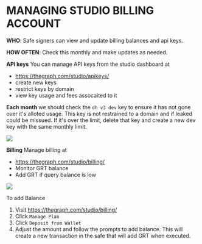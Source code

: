 # MANAGING STUDIO BILLING ACCOUNT

**WHO**: Safe signers can view and update billing balances and api keys.

**HOW OFTEN**: Check this monthly and make updates as needed.

**API keys**
You can manage API keys from the studio dashboard at

- https://thegraph.com/studio/apikeys/
- create new keys
- restrict keys by domain
- view key usage and fees assocaited to it

**Each month** we should check the `dh v3 dev` key to ensure it has not gone over it's alloted usage. This key is not restrained to a domain and if leaked could be missued. If it's over the limit, delete that key and create a new dev key with the same monthly limit.

![](https://github.com/HausDAO/dev-docs/assets/6923345/e4fbb04c-ace0-4c54-b2b5-2b2cf3328c84)

**Billing**
Manage billing at

- https://thegraph.com/studio/billing/
- Monitor GRT balance
- Add GRT if query balance is low

![](https://github.com/HausDAO/dev-docs/assets/6923345/618f16af-b0ec-48b8-ba76-d699586922fa)

To add Balance

1. Visit https://thegraph.com/studio/billing/
2. Click `Manage Plan`
3. Click `Deposit from Wallet`
4. Adjust the amount and follow the prompts to add balance. This will create a new transaction in the safe that will add GRT when executed.

